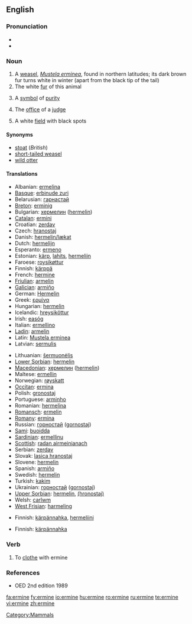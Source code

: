==English==

===Pronunciation===
* {{IPA|/'ɜːmɪn/}}
* {{rhymes|ɜː(r)mɪn}}

===Noun===
{{wikipedia}}
{{en-noun}}

# A [[weasel]], ''[[Mustela erminea]]'', found in northern latitudes; its dark brown fur turns white in winter (apart from the black tip of the tail)
# The white [[fur]] of this animal
# {{poetic}} A [[symbol]] of [[purity]]
# {{figuratively}} The [[office]] of a [[judge]]
# {{heraldry}} A white [[field]] with black spots

====Synonyms====
* [[stoat]] (''British'')
* [[short-tailed weasel]]
* [[wild otter]]

====Translations====
{{trans-top|Mustela erminea}}
* Albanian: [[ermelina]]
* [[Basque]]: [[erbinude zuri]]
* Belarusian: [[гарнастай]]
* [[Breton]]: [[erminig]]
* Bulgarian: [[хермелин]] ([[hermelin]])
* [[Catalan]]: [[ermini]]
* Croatian: [[zerdav]]
* Czech: [[hranostaj]]
* Danish: [[hermelin/lækat]]
* Dutch: [[hermelijn]] {{m}}
* Esperanto: [[ermeno]]
* Estonian: [[kärp]], [[lahits]], [[hermeliin]]
* Faroese: [[roysikøttur]]
* Finnish: [[kärppä]]
* French: [[hermine]] {{f}}
* [[Friulian]]: [[armelin]]
* [[Galician]]: [[armiño]]
* German: [[Hermelin]] {{n}}
* Greek: [[ερμίνα]] '' ''
* Hungarian: [[hermelin]]
* Icelandic: [[hreysiköttur]]
* Irish: [[easóg]]
* Italian: [[ermellino]] {{m}}
* [[Ladin]]: [[armelin]]
* Latin: [[Mustela erminea]] '' ''
* Latvian: [[sermulis]]
{{trans-mid}}
* Lithuanian: [[šermuonėlis]]
* [[Lower Sorbian]]: [[hermelin]]
* [[Macedonian]]: [[хермелин]] ([[hermelin]])
* Maltese: [[ermellin]]
* Norwegian: [[røyskatt]]
* [[Occitan]]: [[ermina]]
* Polish: [[gronostaj]] '' ''
* Portuguese: [[arminho]] {{m}}
* Romanian: [[hermelina]]
* [[Romansch]]: [[ermelin]]
* [[Romany]]: [[ermina]] {{f}}
* Russian: [[горностай]] ([[gornostaj]]) '' ''
* [[Sami]]: [[buoidda]]
* [[Sardinian]]: [[ermellinu]]
* [[Scottish]]: [[radan airmeinianach]]
* Serbian: [[zerdav]] {{m}}
* Slovak: [[lasica hranostaj]]
* Slovene: [[hermelin]]
* Spanish: [[armiño]] {{m}}
* Swedish: [[hermelin]]
* Turkish: [[kakim]]
* Ukrainian: [[горностай]] ([[gornostaj]])
* [[Upper Sorbian]]: [[hermelin]], [[(hronostaj)]]
* Welsh: [[carlwm]]
* [[West Frisian]]: [[harmeling]]
{{trans-bottom}}

{{trans-top|the white fur of this animal}}
* Finnish: [[kärpännahka]], [[hermeliini]]
{{trans-mid}}
{{trans-bottom}}

{{trans-top|a symbol of purity}}
{{trans-mid}}
{{trans-bottom}}

{{trans-top|the office of a judge}}
{{trans-mid}}
{{trans-bottom}}

{{trans-top|(heraldry) a white field with black spots}}
* Finnish: [[kärpännahka]]
{{trans-mid}}
{{trans-bottom}}

===Verb===
{{en-verb|ermin|es}}

# To [[clothe]] with ermine

===References===
* OED 2nd edition 1989

[[Category:Mammals]]

[[fa:ermine]]
[[fy:ermine]]
[[io:ermine]]
[[hu:ermine]]
[[ro:ermine]]
[[ru:ermine]]
[[te:ermine]]
[[vi:ermine]]
[[zh:ermine]]